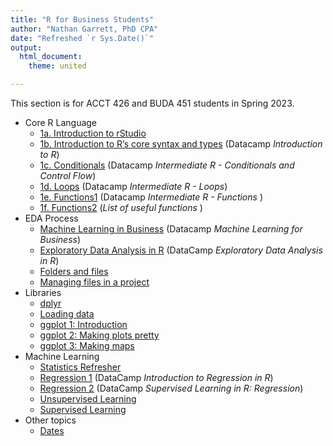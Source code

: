 ```yaml
--- 
title: "R for Business Students"
author: "Nathan Garrett, PhD CPA"
date: "Refreshed `r Sys.Date()`"
output: 
  html_document:
    theme: united

---
```



This section is for ACCT 426 and BUDA 451 students in Spring 2023.

* Core R Language
  - [1a. Introduction to rStudio](r01-intro.html)
  - [1b. Introduction to R's core syntax and types](r02-syntax.html) (Datacamp *Introduction to R*)
  - [1c. Conditionals](r03-syntax-conditionals.html) (Datacamp *Intermediate R - Conditionals and Control Flow*)
  - [1d. Loops](r04-syntax-loops.html) (Datacamp *Intermediate R - Loops*)
  - [1e. Functions1](r05-syntax-functions1.html) (Datacamp *Intermediate R - Functions* )
  - [1f. Functions2](r06-syntax-functions2.html) (*List of useful functions* )
* EDA Process
  - [Machine Learning in Business](ml01-intro.html) (Datacamp *Machine Learning for Business*)
  - [Exploratory Data Analysis in R](ml02-eda.html) (DataCamp *Exploratory Data Analysis in R*)
  - [Folders and files](r07-folders.html)
  - [Managing files in a project](r08-project-files.html)
* Libraries
  - [dplyr](r10-dplyr.html)
  - [Loading data](r15-read.html)
  - [ggplot 1: Introduction](r20-ggplot.html)
  - [ggplot 2: Making plots pretty](r21-ggplot-pretty.html)
  - [ggplot 3: Making maps](r22-ggplot-maps-osm.html)
* Machine Learning
  - [Statistics Refresher](r60-statistics.html)
  - [Regression 1](r61-regression1.html) (DataCamp *Introduction to Regression in R*)
  - [Regression 2](r62-regression2.html) (DataCamp *Supervised Learning in R: Regression*)
  - [Unsupervised Learning](r40-ml-unsupervised.html)
  - [Supervised Learning](r50-ml-supervised.html)
* Other topics
  - [Dates](r80-dates.html)
